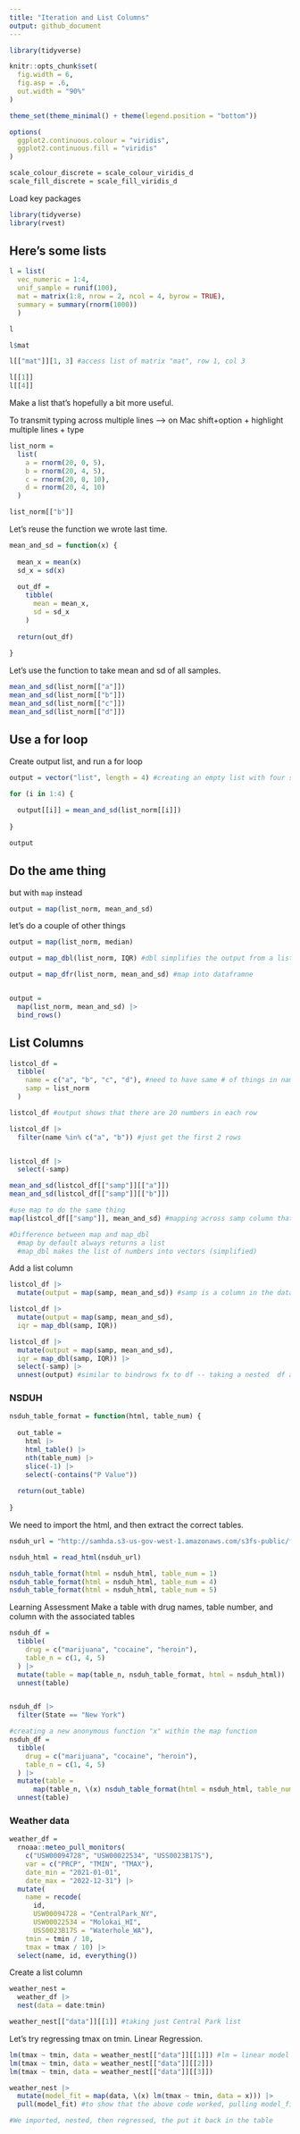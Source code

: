 ```yaml
---
title: "Iteration and List Columns"
output: github_document
---
```


```r
library(tidyverse)

knitr::opts_chunk$set(
  fig.width = 6,
  fig.asp = .6,
  out.width = "90%"
)

theme_set(theme_minimal() + theme(legend.position = "bottom"))

options(
  ggplot2.continuous.colour = "viridis",
  ggplot2.continuous.fill = "viridis"
)

scale_colour_discrete = scale_colour_viridis_d
scale_fill_discrete = scale_fill_viridis_d
```


Load key packages

```r
library(tidyverse)
library(rvest)
```


## Here's some lists

```r
l = list(
  vec_numeric = 1:4,
  unif_sample = runif(100),
  mat = matrix(1:8, nrow = 2, ncol = 4, byrow = TRUE),
  summary = summary(rnorm(1000))
  )

l

l$mat

l[["mat"]][1, 3] #access list of matrix "mat", row 1, col 3

l[[1]]
l[[4]]
```


Make a list that's hopefully a bit more useful.

To transmit typing across multiple lines --> on Mac shift+option + highlight multiple lines + type
```r
list_norm = 
  list(
    a = rnorm(20, 0, 5),
    b = rnorm(20, 4, 5),
    c = rnorm(20, 0, 10),
    d = rnorm(20, 4, 10)
  )

list_norm[["b"]]
```


Let's reuse the function we wrote last time.

```r
mean_and_sd = function(x) {
  
  mean_x = mean(x)
  sd_x = sd(x)
  
  out_df = 
    tibble(
      mean = mean_x,
      sd = sd_x
    )
  
  return(out_df)
  
}
```

Let's use the function to take mean and sd of all samples.

```r
mean_and_sd(list_norm[["a"]])
mean_and_sd(list_norm[["b"]])
mean_and_sd(list_norm[["c"]])
mean_and_sd(list_norm[["d"]])
```

## Use a for loop

Create output list, and run a for loop

```r
output = vector("list", length = 4) #creating an empty list with four spots

for (i in 1:4) {
  
  output[[i]] = mean_and_sd(list_norm[[i]])
  
}

output

```


## Do the ame thing

but with `map` instead

```r
output = map(list_norm, mean_and_sd)
```


let's do a couple of other things

```r
output = map(list_norm, median)

output = map_dbl(list_norm, IQR) #dbl simplifies the output from a list to something easier to see

output = map_dfr(list_norm, mean_and_sd) #map into dataframne


output = 
  map(list_norm, mean_and_sd) |> 
  bind_rows()
```


## List Columns

```r
listcol_df = 
  tibble(
    name = c("a", "b", "c", "d"), #need to have same # of things in name column and ilst_norm columns
    samp = list_norm
  )

listcol_df #output shows that there are 20 numbers in each row

listcol_df |> 
  filter(name %in% c("a", "b")) #just get the first 2 rows


listcol_df |> 
  select(-samp)
```

```r
mean_and_sd(listcol_df[["samp"]][["a"]])
mean_and_sd(listcol_df[["samp"]][["b"]])

#use map to do the same thing
map(listcol_df[["samp"]], mean_and_sd) #mapping across samp column that was extracted from listcol_df and calculate mean_and_sd

#Difference between map and map_dbl
  #map by default always returns a list
  #map_dbl makes the list of numbers into vectors (simplified)

```

Add a list column

```r
listcol_df |> 
  mutate(output = map(samp, mean_and_sd)) #samp is a column in the dataframe (no need to extract), so map across column samp, and compute mean and sd and add a new column 

listcol_df |> 
  mutate(output = map(samp, mean_and_sd),
  iqr = map_dbl(samp, IQR))

listcol_df |> 
  mutate(output = map(samp, mean_and_sd),
  iqr = map_dbl(samp, IQR)) |> 
  select(-samp) |> 
  unnest(output) #similar to bindrows fx to df -- taking a nested  df and expanding it

```

### NSDUH 

```r
nsduh_table_format = function(html, table_num) {
  
  out_table =
    html |> 
    html_table() |> 
    nth(table_num) |> 
    slice(-1) |> 
    select(-contains("P Value"))
  
  return(out_table)
  
}
```

We need to import the html, and then extract the correct tables.

```r
nsduh_url = "http://samhda.s3-us-gov-west-1.amazonaws.com/s3fs-public/field-uploads/2k15StateFiles/NSDUHsaeShortTermCHG2015.htm"

nsduh_html = read_html(nsduh_url)
```


```r
nsduh_table_format(html = nsduh_html, table_num = 1)
nsduh_table_format(html = nsduh_html, table_num = 4)
nsduh_table_format(html = nsduh_html, table_num = 5)
```


Learning Assessment
Make a table with drug names, table number, and column with the associated tables
```r
nsduh_df =
  tibble(
    drug = c("marijuana", "cocaine", "heroin"),
    table_n = c(1, 4, 5)
  ) |> 
  mutate(table = map(table_n, nsduh_table_format, html = nsduh_html)) |> 
  unnest(table)


nsduh_df |> 
  filter(State == "New York")

#creating a new anonymous function "x" within the map function
nsduh_df =
  tibble(
    drug = c("marijuana", "cocaine", "heroin"),
    table_n = c(1, 4, 5)
  ) |> 
  mutate(table = 
      map(table_n, \(x) nsduh_table_format(html = nsduh_html, table_num = x))) |> 
  unnest(table)
```


### Weather data

```r
weather_df = 
  rnoaa::meteo_pull_monitors(
    c("USW00094728", "USW00022534", "USS0023B17S"),
    var = c("PRCP", "TMIN", "TMAX"), 
    date_min = "2021-01-01",
    date_max = "2022-12-31") |>
  mutate(
    name = recode(
      id, 
      USW00094728 = "CentralPark_NY", 
      USW00022534 = "Molokai_HI",
      USS0023B17S = "Waterhole_WA"),
    tmin = tmin / 10,
    tmax = tmax / 10) |>
  select(name, id, everything())
```

Create a list column

```r
weather_nest = 
  weather_df |> 
  nest(data = date:tmin)
```

```r
weather_nest[["data"]][[1]] #taking just Central Park list
```

Let's try regressing tmax on tmin. Linear Regression.

```r
lm(tmax ~ tmin, data = weather_nest[["data"]][[1]]) #lm = linear model
lm(tmax ~ tmin, data = weather_nest[["data"]][[2]])
lm(tmax ~ tmin, data = weather_nest[["data"]][[3]])
```

```r
weather_nest |> 
  mutate(model_fit = map(data, \(x) lm(tmax ~ tmin, data = x))) |> 
  pull(model_fit) #to show that the above code worked, pulling model_fit column outputs

#We imported, nested, then regressed, the put it back in the table
```


